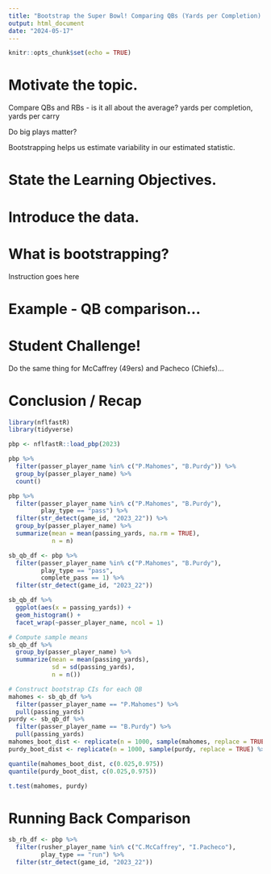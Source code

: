 ```yaml
---
title: "Bootstrap the Super Bowl! Comparing QBs (Yards per Completion) and RBs (Yards per Carry"
output: html_document
date: "2024-05-17"
---
```


```r
knitr::opts_chunk$set(echo = TRUE)
```

# Motivate the topic.

Compare QBs and RBs - is it all about the average?  yards per completion, yards per carry

Do big plays matter?

Bootstrapping helps us estimate variability in our estimated statistic.

# State the Learning Objectives.

# Introduce the data.

# What is bootstrapping?

Instruction goes here

# Example - QB comparison...

# Student Challenge!

Do the same thing for McCaffrey (49ers) and Pacheco (Chiefs)...

# Conclusion / Recap

```r
library(nflfastR)
library(tidyverse)
```

```r
pbp <- nflfastR::load_pbp(2023)
```

```r
pbp %>% 
  filter(passer_player_name %in% c("P.Mahomes", "B.Purdy")) %>% 
  group_by(passer_player_name) %>% 
  count()
```

```r
pbp %>% 
  filter(passer_player_name %in% c("P.Mahomes", "B.Purdy"),
         play_type == "pass") %>%
  filter(str_detect(game_id, "2023_22")) %>% 
  group_by(passer_player_name) %>% 
  summarize(mean = mean(passing_yards, na.rm = TRUE),
            n = n)
```

```r
sb_qb_df <- pbp %>% 
  filter(passer_player_name %in% c("P.Mahomes", "B.Purdy"),
         play_type == "pass",
         complete_pass == 1) %>%
  filter(str_detect(game_id, "2023_22"))
```

```r
sb_qb_df %>% 
  ggplot(aes(x = passing_yards)) + 
  geom_histogram() + 
  facet_wrap(~passer_player_name, ncol = 1)
```

```r
# Compute sample means
sb_qb_df %>% 
  group_by(passer_player_name) %>% 
  summarize(mean = mean(passing_yards),
            sd = sd(passing_yards),
            n = n())
```

```r
# Construct bootstrap CIs for each QB
mahomes <- sb_qb_df %>% 
  filter(passer_player_name == "P.Mahomes") %>% 
  pull(passing_yards)
purdy <- sb_qb_df %>% 
  filter(passer_player_name == "B.Purdy") %>% 
  pull(passing_yards)
mahomes_boot_dist <- replicate(n = 1000, sample(mahomes, replace = TRUE) %>% mean())
purdy_boot_dist <- replicate(n = 1000, sample(purdy, replace = TRUE) %>% mean())

quantile(mahomes_boot_dist, c(0.025,0.975))
quantile(purdy_boot_dist, c(0.025,0.975))

t.test(mahomes, purdy)
```

# Running Back Comparison

```r
sb_rb_df <- pbp %>% 
  filter(rusher_player_name %in% c("C.McCaffrey", "I.Pacheco"),
         play_type == "run") %>%
  filter(str_detect(game_id, "2023_22"))
```


